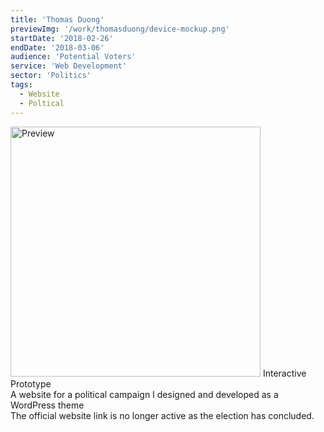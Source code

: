 ```yaml
---
title: 'Thomas Duong'
previewImg: '/work/thomasduong/device-mockup.png'
startDate: '2018-02-26'
endDate: '2018-03-06'
audience: 'Potential Voters'
service: 'Web Development'
sector: 'Politics'
tags:
  - Website
  - Poltical
---
```


<Img alt="Preview" src="/work/thomasduong/device-mockup.png" height="400"/>

<Typography component="div" textAlign="center">
  <Anchor href="https://xd.adobe.com/view/b0b084d7-b592-4fed-b7c8-49c48833e5bb/">Interactive Prototype</Anchor><br/>
  A website for a political campaign I designed and developed as a WordPress theme<br/>
  The official website link is no longer active as the election has concluded.<br/>
</Typography>
